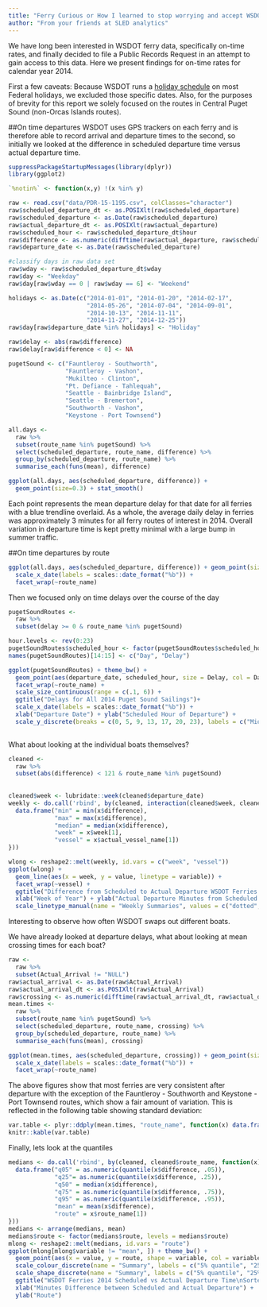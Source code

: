 ---
title: "Ferry Curious or How I learned to stop worrying and accept WSDOT"
author: "From your friends at SLED analytics"
---

We have long been interested in WSDOT ferry data, specifically on-time rates, and finally decided to file a Public Records Request in an attempt to gain access to this data. Here we present findings for on-time rates for calendar year 2014.

First a few caveats: Because WSDOT runs a [holiday schedule](http://www.wsdot.wa.gov/Ferries/infodesk/faq/general_info/) on most Federal holidays, we excluded those specific dates. Also, for the purposes of brevity for this report we solely focused on the routes in Central Puget Sound (non-Orcas Islands routes).

##On time departures
WSDOT uses GPS trackers on each ferry and is therefore able to record arrival and departure times to the second, so initially we looked at the difference in scheduled departure time versus actual departure time.

```{r, echo=FALSE, fig.width=6}
suppressPackageStartupMessages(library(dplyr))
library(ggplot2)

`%notin%` <- function(x,y) !(x %in% y)

raw <- read.csv("data/PDR-15-1195.csv", colClasses="character")
raw$scheduled_departure_dt <- as.POSIXlt(raw$scheduled_departure)
raw$scheduled_departure <- as.Date(raw$scheduled_departure)
raw$actual_departure_dt <- as.POSIXlt(raw$actual_departure)
raw$scheduled_hour <- raw$scheduled_departure_dt$hour
raw$difference <- as.numeric(difftime(raw$actual_departure, raw$scheduled_departure_dt, units = "min"))
raw$departure_date <- as.Date(raw$scheduled_departure)

#classify days in raw data set
raw$wday <- raw$scheduled_departure_dt$wday
raw$day <- "Weekday"
raw$day[raw$wday == 0 | raw$wday == 6] <- "Weekend"

holidays <- as.Date(c("2014-01-01", "2014-01-20", "2014-02-17",
                      "2014-05-26", "2014-07-04", "2014-09-01",
                      "2014-10-13", "2014-11-11",
                      "2014-11-27", "2014-12-25"))
raw$day[raw$departure_date %in% holidays] <- "Holiday"

raw$delay <- abs(raw$difference)
raw$delay[raw$difference < 0] <- NA

pugetSound <- c("Fauntleroy - Southworth",
                "Fauntleroy - Vashon",
                "Mukilteo - Clinton",
                "Pt. Defiance - Tahlequah",
                "Seattle - Bainbridge Island",
                "Seattle - Bremerton",
                "Southworth - Vashon",
                "Keystone - Port Townsend")

all.days <-
  raw %>%
  subset(route_name %in% pugetSound) %>%
  select(scheduled_departure, route_name, difference) %>%
  group_by(scheduled_departure, route_name) %>%
  summarise_each(funs(mean), difference)

ggplot(all.days, aes(scheduled_departure, difference)) +
  geom_point(size=0.3) + stat_smooth()
```

Each point represents the mean departure delay for that date for all ferries with a blue trendline overlaid. As a whole, the average daily delay in ferries was approximately 3 minutes for all ferry routes of interest in 2014. Overall variation in departure time is kept pretty minimal with a large bump in summer traffic.

##On time departures by route

```{r, echo=FALSE, fig.height=8, fig.width=7}
ggplot(all.days, aes(scheduled_departure, difference)) + geom_point(size=0.3) + stat_smooth() +
  scale_x_date(labels = scales::date_format("%b")) +
  facet_wrap(~route_name)
```

Then we focused only on time delays over the course of the day

```{r, echo=FALSE, fig.height=8, fig.width=10}


pugetSoundRoutes <- 
  raw %>%
  subset(delay >= 0 & route_name %in% pugetSound) 

hour.levels <- rev(0:23)
pugetSoundRoutes$scheduled_hour <- factor(pugetSoundRoutes$scheduled_hour, levels = 23:0, ordered=T)
names(pugetSoundRoutes)[14:15] <- c("Day", "Delay")

ggplot(pugetSoundRoutes) + theme_bw() +
  geom_point(aes(departure_date, scheduled_hour, size = Delay, col = Day)) +
  facet_wrap(~route_name) + 
  scale_size_continuous(range = c(.1, 6)) + 
  ggtitle("Delays for All 2014 Puget Sound Sailings")+
  scale_x_date(labels = scales::date_format("%b")) +
  xlab("Departure Date") + ylab("Scheduled Hour of Departure") +
  scale_y_discrete(breaks = c(0, 5, 9, 13, 17, 20, 23), labels = c("Midnight", "5 am", "9 am", "1 pm", "5 pm", "8pm", "11pm"))
  
```


What about looking at the individual boats themselves?
```{r, echo=FALSE, fig.height=8, fig.width=10}

cleaned <- 
  raw %>% 
  subset(abs(difference) < 121 & route_name %in% pugetSound)
                 
                 
cleaned$week <- lubridate::week(cleaned$departure_date)
weekly <- do.call('rbind', by(cleaned, interaction(cleaned$week, cleaned$actual_vessel_name), function(x) {
  data.frame("min" = min(x$difference), 
             "max" = max(x$difference), 
             "median" = median(x$difference),
             "week" = x$week[1],
             "vessel" = x$actual_vessel_name[1])
}))

wlong <- reshape2::melt(weekly, id.vars = c("week", "vessel"))
ggplot(wlong) + 
  geom_line(aes(x = week, y = value, linetype = variable)) + 
  facet_wrap(~vessel) + 
  ggtitle("Difference from Scheduled to Actual Departure WSDOT Ferries 2014\nWeekly Min, Max, and Median - Boxed by Departure Terminal") +
  xlab("Week of Year") + ylab("Actual Departure Minutes from Scheduled Departure") + 
  scale_linetype_manual(name = "Weekly Summaries", values = c("dotted", "dashed", "solid"))

```
Interesting to observe how often WSDOT swaps out different boats.


We have already looked at departure delays, what about looking at mean crossing times for each boat?
```{r, echo=FALSE, fig.height=8, fig.width=10}
raw <- 
  raw %>%
  subset(Actual_Arrival != "NULL")
raw$actual_arrival <- as.Date(raw$Actual_Arrival)
raw$actual_arrival_dt <- as.POSIXlt(raw$Actual_Arrival)
raw$crossing <- as.numeric(difftime(raw$actual_arrival_dt, raw$actual_departure_dt, units = "min"))
mean.times <-
  raw %>%
  subset(route_name %in% pugetSound) %>%
  select(scheduled_departure, route_name, crossing) %>%
  group_by(scheduled_departure, route_name) %>%
  summarise_each(funs(mean), crossing)

ggplot(mean.times, aes(scheduled_departure, crossing)) + geom_point(size=0.3) + stat_smooth() +
  scale_x_date(labels = scales::date_format("%b")) +
  facet_wrap(~route_name)
```

The above figures show that most ferries are very consistent after departure with the exception of the Fauntleroy - Southworth and Keystone - Port Townsend routes, which show a fair amount of variation. This is reflected in the following table showing standard deviation:

```{r, echo=FALSE}
var.table <- plyr::ddply(mean.times, "route_name", function(x) data.frame(variation=var(x$crossing))) 
knitr::kable(var.table)
```



Finally, lets look at the quantiles
```{r, echo=FALSE, fig.height=8, fig.width=10}
medians <- do.call('rbind', by(cleaned, cleaned$route_name, function(x) {
  data.frame("q05" = as.numeric(quantile(x$difference, .05)), 
             "q25"= as.numeric(quantile(x$difference, .25)),
             "q50" = median(x$difference),
             "q75" = as.numeric(quantile(x$difference, .75)), 
             "q95" = as.numeric(quantile(x$difference, .95)),
             "mean" = mean(x$difference), 
             "route" = x$route_name[1])
}))
medians <- arrange(medians, mean)
medians$route <- factor(medians$route, levels = medians$route)
mlong <- reshape2::melt(medians, id.vars = "route")
ggplot(mlong[mlong$variable != "mean", ]) + theme_bw() + 
  geom_point(aes(x = value, y = route, shape = variable, col = variable)) +
  scale_colour_discrete(name = "Summary", labels = c("5% quantile", "25% quantile", "median", "75% quantile", "95% quantile")) +
  scale_shape_discrete(name = "Summary", labels = c("5% quantile", "25% quantile", "median", "75% quantile", "95% quantile")) +
  ggtitle("WSDOT Ferries 2014 Scheduled vs Actual Departure Time\nSorted by Average Delay Time") + 
  xlab("Minutes Difference between Scheduled and Actual Departure") +
  ylab("Route")
```


